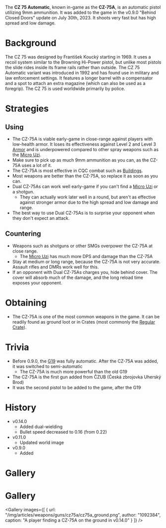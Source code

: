The **CZ 75 Automatic**, known in-game as the **CZ-75A**, is an automatic pistol utilizing 9mm ammunition. It was added to the game in the v0.9.0 "Behind Closed Doors" update on July 30th, 2023. It shoots very fast but has high spread and low damage.

# Background 
The CZ 75 was designed by František Koucký starting in 1969. It uses a recoil system similar to the Browning Hi-Power pistol, but unlike most pistols the slide rides inside its frame rails rather than outside. The CZ 75 Automatic variant was introduced in 1992 and has found use in military and law enforcement settings. It features a longer barrel with a compensator and a spot to attach an extra magazine (which can also be used as a foregrip). The CZ 75 is used worldwide primarily by police.

# Strategies
## Using
- The CZ-75A is viable early-game in close-range against players with low-health armor. It loses its effectiveness against Level 2 and Level 3 [Armor](/equipment/armor) and is underpowered compared to other spray weapons such as the [Micro Uzi](/weapons/guns/micro_uzi).
- Make sure to pick up as much 9mm ammunition as you can, as the CZ-75A uses a lot of it.
- The CZ-75A is most effective in CQC combat such as [Buildings](/buildings).
- Most weapons are better than the CZ-75A, so replace it as soon as you can.
- Dual CZ-75As can work well early-game if you can't find a [Micro Uzi](/weapons/guns/micro_uzi) or a shotgun.
  - They can actually work later well in a round, but aren't as effective against stronger armor due to the high spread and low damage and range.
- The best way to use Dual CZ-75As is to surprise your opponent when they don't expect an attack.

## Countering
- Weapons such as shotguns or other SMGs overpower the CZ-75A at close range.
  - The [Micro Uzi](/weapons/guns/micro_uzi) has much more DPS and damage than the CZ-75A
- Stay at medium or long range, because the CZ-75A is not very accurate. Assault rifles and DMRs work well for this.
- If an opponent with Dual CZ-75As charges you, hide behind cover. The cover will absorb much of the damage, and the long reload time exposes your opponent.

# Obtaining
- The CZ-75A is one of the most common weapons in the game. It can be readily found as ground loot or in Crates (most commonly the [Regular Crate](/obstacles/regular_crate)).

# Trivia
- Before 0.9.0, the [G19](/weapons/guns/g19) was fully automatic. After the CZ-75A was added, it was switched to semi-automatic
  - The CZ-75A is much more powerful than the old G19
- The CZ-75A is the first gun added from ČZUB (Česká zbrojovka Uherský Brod)
- It was the second pistol to be added to the game, after the G19

# History
- v0.14.0
  - Added dual-wielding
  - Bullet speed decreased to 0.16 (from 0.22)
- v0.11.0
  - Updated world image
- v0.9.0 
  - Added

# Gallery 

# Gallery

<Gallery images={[
    {
      url: "/img/articles/weapons/guns/cz75a/cz75a_ground.png",
      author: "1092384",
      caption: "A player finding a CZ-75A on the ground in v0.14.0"
    }
  ]}
/>